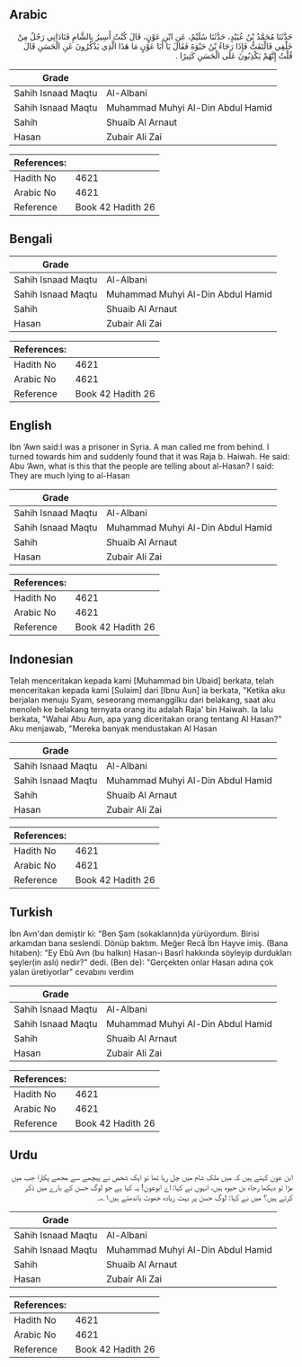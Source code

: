 ## Arabic


<div dir="rtl" lang="ar" style={{fontSize:'larger',backgroundColor:'#f8f9fa',padding:20}}>
حَدَّثَنَا مُحَمَّدُ بْنُ عُبَيْدٍ، حَدَّثَنَا سُلَيْمٌ، عَنِ ابْنِ عَوْنٍ، قَالَ كُنْتُ أَسِيرُ بِالشَّامِ فَنَادَانِي رَجُلٌ مِنْ خَلْفِي فَالْتَفَتُّ فَإِذَا رَجَاءُ بْنُ حَيْوَةَ فَقَالَ يَا أَبَا عَوْنٍ مَا هَذَا الَّذِي يَذْكُرُونَ عَنِ الْحَسَنِ قَالَ قُلْتُ إِنَّهُمْ يَكْذِبُونَ عَلَى الْحَسَنِ كَثِيرًا ‏.‏
</div>
<div style={{backgroundColor:'#f8f9fa',padding:20, marginBottom: 10}}><table> <thead> <tr> <th>Grade</th> <th></th> </tr> </thead> <tbody> <tr><td>Sahih Isnaad Maqtu</td><td>Al-Albani</td></tr><tr><td>Sahih Isnaad Maqtu</td><td>Muhammad Muhyi Al-Din Abdul Hamid</td></tr><tr><td>Sahih</td><td>Shuaib Al Arnaut</td></tr><tr><td>Hasan</td><td>Zubair Ali Zai</td></tr></tbody></table><table> <thead> <tr> <th>References:</th> <th></th> </tr> </thead> <tbody><tr><td>Hadith No</td><td>4621</td></tr><tr><td>Arabic No</td><td>4621</td></tr><tr><td>Reference</td><td>Book 42 Hadith 26</td></tr></tbody></table></div>

## Bengali


<div dir="ltr" lang="bn" style={{fontSize:'larger',backgroundColor:'#f8f9fa',padding:20}}>

</div>
<div style={{backgroundColor:'#f8f9fa',padding:20, marginBottom: 10}}><table> <thead> <tr> <th>Grade</th> <th></th> </tr> </thead> <tbody> <tr><td>Sahih Isnaad Maqtu</td><td>Al-Albani</td></tr><tr><td>Sahih Isnaad Maqtu</td><td>Muhammad Muhyi Al-Din Abdul Hamid</td></tr><tr><td>Sahih</td><td>Shuaib Al Arnaut</td></tr><tr><td>Hasan</td><td>Zubair Ali Zai</td></tr></tbody></table><table> <thead> <tr> <th>References:</th> <th></th> </tr> </thead> <tbody><tr><td>Hadith No</td><td>4621</td></tr><tr><td>Arabic No</td><td>4621</td></tr><tr><td>Reference</td><td>Book 42 Hadith 26</td></tr></tbody></table></div>

## English


<div dir="ltr" lang="en" style={{fontSize:'larger',backgroundColor:'#f8f9fa',padding:20}}>
Ibn ‘Awn said:I was a prisoner in Syria. A man called me from behind. I turned towards him and suddenly found that it was Raja b. Haiwah. He said: Abu ‘Awn, what is this that the people are telling about al-Hasan? I said: They are much lying to al-Hasan
</div>
<div style={{backgroundColor:'#f8f9fa',padding:20, marginBottom: 10}}><table> <thead> <tr> <th>Grade</th> <th></th> </tr> </thead> <tbody> <tr><td>Sahih Isnaad Maqtu</td><td>Al-Albani</td></tr><tr><td>Sahih Isnaad Maqtu</td><td>Muhammad Muhyi Al-Din Abdul Hamid</td></tr><tr><td>Sahih</td><td>Shuaib Al Arnaut</td></tr><tr><td>Hasan</td><td>Zubair Ali Zai</td></tr></tbody></table><table> <thead> <tr> <th>References:</th> <th></th> </tr> </thead> <tbody><tr><td>Hadith No</td><td>4621</td></tr><tr><td>Arabic No</td><td>4621</td></tr><tr><td>Reference</td><td>Book 42 Hadith 26</td></tr></tbody></table></div>

## Indonesian


<div dir="ltr" lang="id" style={{fontSize:'larger',backgroundColor:'#f8f9fa',padding:20}}>
Telah menceritakan kepada kami [Muhammad bin Ubaid] berkata, telah menceritakan kepada kami [Sulaim] dari [Ibnu Aun] ia berkata, "Ketika aku berjalan menuju Syam, seseorang memanggilku dari belakang, saat aku menoleh ke belakang ternyata orang itu adalah Raja' bin Haiwah. Ia lalu berkata, "Wahai Abu Aun, apa yang diceritakan orang tentang Al Hasan?" Aku menjawab, "Mereka banyak mendustakan Al Hasan
</div>
<div style={{backgroundColor:'#f8f9fa',padding:20, marginBottom: 10}}><table> <thead> <tr> <th>Grade</th> <th></th> </tr> </thead> <tbody> <tr><td>Sahih Isnaad Maqtu</td><td>Al-Albani</td></tr><tr><td>Sahih Isnaad Maqtu</td><td>Muhammad Muhyi Al-Din Abdul Hamid</td></tr><tr><td>Sahih</td><td>Shuaib Al Arnaut</td></tr><tr><td>Hasan</td><td>Zubair Ali Zai</td></tr></tbody></table><table> <thead> <tr> <th>References:</th> <th></th> </tr> </thead> <tbody><tr><td>Hadith No</td><td>4621</td></tr><tr><td>Arabic No</td><td>4621</td></tr><tr><td>Reference</td><td>Book 42 Hadith 26</td></tr></tbody></table></div>

## Turkish


<div dir="ltr" lang="tr" style={{fontSize:'larger',backgroundColor:'#f8f9fa',padding:20}}>
İbn Avn'dan demiştir ki: "Ben Şam (sokaklann)da yürüyordum. Birisi arkamdan bana seslendi. Dönüp baktım. Meğer Recâ İbn Hayve imiş. (Bana hitaben): "Ey Ebû Avn (bu halkın) Hasan-ı Basrî hakkında söyleyip durdukları şeyler(in aslı) nedir?" dedi. (Ben de): "Gerçekten onlar Hasan adına çok yalan üretiyorlar" cevabını verdim
</div>
<div style={{backgroundColor:'#f8f9fa',padding:20, marginBottom: 10}}><table> <thead> <tr> <th>Grade</th> <th></th> </tr> </thead> <tbody> <tr><td>Sahih Isnaad Maqtu</td><td>Al-Albani</td></tr><tr><td>Sahih Isnaad Maqtu</td><td>Muhammad Muhyi Al-Din Abdul Hamid</td></tr><tr><td>Sahih</td><td>Shuaib Al Arnaut</td></tr><tr><td>Hasan</td><td>Zubair Ali Zai</td></tr></tbody></table><table> <thead> <tr> <th>References:</th> <th></th> </tr> </thead> <tbody><tr><td>Hadith No</td><td>4621</td></tr><tr><td>Arabic No</td><td>4621</td></tr><tr><td>Reference</td><td>Book 42 Hadith 26</td></tr></tbody></table></div>

## Urdu


<div dir="rtl" lang="ur" style={{fontSize:'larger',backgroundColor:'#f8f9fa',padding:20}}>
ابن عون کہتے ہیں کہ میں ملک شام میں چل رہا تھا تو ایک شخص نے پیچھے سے مجھے پکارا جب میں مڑا تو دیکھا رجاء بن حیوہ ہیں، انہوں نے کہا: اے ابوعون! یہ کیا ہے جو لوگ حسن کے بارے میں ذکر کرتے ہیں؟ میں نے کہا: لوگ حسن پر بہت زیادہ جھوٹ باندھتے ہیں۱؎۔
</div>
<div style={{backgroundColor:'#f8f9fa',padding:20, marginBottom: 10}}><table> <thead> <tr> <th>Grade</th> <th></th> </tr> </thead> <tbody> <tr><td>Sahih Isnaad Maqtu</td><td>Al-Albani</td></tr><tr><td>Sahih Isnaad Maqtu</td><td>Muhammad Muhyi Al-Din Abdul Hamid</td></tr><tr><td>Sahih</td><td>Shuaib Al Arnaut</td></tr><tr><td>Hasan</td><td>Zubair Ali Zai</td></tr></tbody></table><table> <thead> <tr> <th>References:</th> <th></th> </tr> </thead> <tbody><tr><td>Hadith No</td><td>4621</td></tr><tr><td>Arabic No</td><td>4621</td></tr><tr><td>Reference</td><td>Book 42 Hadith 26</td></tr></tbody></table></div>